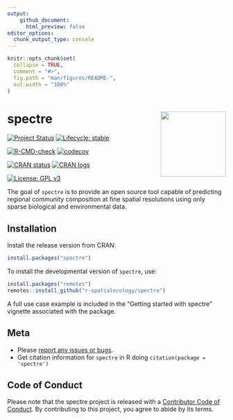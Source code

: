 ```yaml
---
output: 
    github_document:
      html_preview: false
editor_options: 
  chunk_output_type: console
---
```


<!-- README.md is generated from README.Rmd. Please edit that file -->

```r
knitr::opts_chunk$set(
  collapse = TRUE,
  comment = "#>",
  fig.path = "man/figures/README-",
  out.width = "100%"
)
```

# spectre <img src='man/figures/logo.png' align="right" width="150" /></a>

<!-- badges: start -->

[![Project Status](https://www.repostatus.org/badges/latest/active.svg)](https://www.repostatus.org/#active)
[![Lifecycle: stable](https://img.shields.io/badge/lifecycle-stable-brightgreen.svg)](https://lifecycle.r-lib.org/articles/stages.html#stable)

[![R-CMD-check](https://github.com/r-spatialecology/spectre/actions/workflows/r-cmd-check.yml/badge.svg)](https://github.com/r-spatialecology/spectre/actions/workflows/r-cmd-check.yml)
[![codecov](https://codecov.io/gh/r-spatialecology/spectre/branch/main/graph/badge.svg?token=6xoTj9a1ci)](https://codecov.io/gh/r-spatialecology/spectre)

[![CRAN status](https://www.r-pkg.org/badges/version/spectre)](https://CRAN.R-project.org/package=spectre)
[![CRAN logs](https://cranlogs.r-pkg.org/badges/grand-total/spectre)](https://CRAN.R-project.org/package=spectre)

[![License: GPL v3](https://img.shields.io/badge/License-GPLv3-blue.svg)](https://www.gnu.org/licenses/gpl-3.0) 
<!-- badges: end -->

The goal of `spectre` is to provide an open source tool capable of predicting regional community composition at fine spatial resolutions using only sparse biological and environmental data. 

## Installation

Install the release version from CRAN:

```r
install.packages("spectre")
```

To install the developmental version of `spectre`, use:
```r
install.packages("remotes")
remotes::install_github("r-spatialecology/spectre")
```

A full use case example is included in the "Getting started with spectre" vignette associated with the package.

## Meta
- Please [report any issues or bugs](https://github.com/r-spatialecology/spectre/issues/new).
- Get citation information for `spectre` in R doing `citation(package = 'spectre')`

## Code of Conduct

Please note that the spectre project is released with a [Contributor Code of Conduct](https://contributor-covenant.org/version/2/0/CODE_OF_CONDUCT.html). By contributing to this project, you agree to abide by its terms.